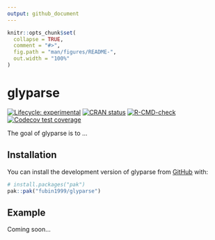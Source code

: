 ```yaml
---
output: github_document
---
```


<!-- README.md is generated from README.Rmd. Please edit that file -->

```r
knitr::opts_chunk$set(
  collapse = TRUE,
  comment = "#>",
  fig.path = "man/figures/README-",
  out.width = "100%"
)
```

# glyparse

<!-- badges: start -->
[![Lifecycle: experimental](https://img.shields.io/badge/lifecycle-experimental-orange.svg)](https://lifecycle.r-lib.org/articles/stages.html#experimental)
[![CRAN status](https://www.r-pkg.org/badges/version/glyparse)](https://CRAN.R-project.org/package=glyparse)
[![R-CMD-check](https://github.com/fubin1999/glyparse/actions/workflows/R-CMD-check.yaml/badge.svg)](https://github.com/fubin1999/glyparse/actions/workflows/R-CMD-check.yaml)
[![Codecov test coverage](https://codecov.io/gh/fubin1999/glyparse/graph/badge.svg)](https://app.codecov.io/gh/fubin1999/glyparse)
<!-- badges: end -->

The goal of glyparse is to ...

## Installation

You can install the development version of glyparse from [GitHub](https://github.com/) with:

``` r
# install.packages("pak")
pak::pak("fubin1999/glyparse")
```

## Example

Coming soon...
